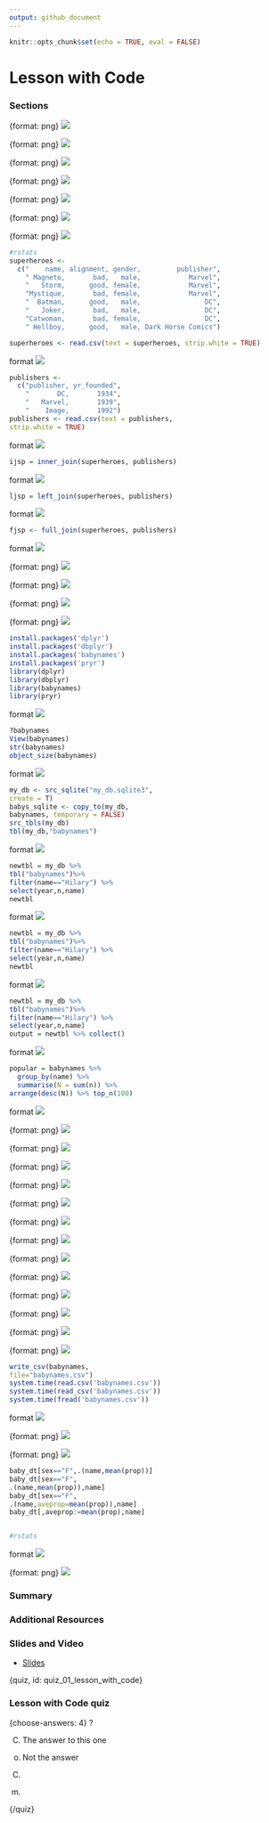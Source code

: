 ```yaml
---
output: github_document
---
```


```r
knitr::opts_chunk$set(echo = TRUE, eval = FALSE)
```

# Lesson with Code

<!-- Google Slide ID -->
<!-- 1X76ckIsLaNjw1AQGuiG5VK5nRgIah0JSQ8xGpfs9jtg -->

<!-- Include a slide PNG with Page_ID from this Slide Deck: -->
<!-- ![](https://docs.google.com/presentation/d/1X76ckIsLaNjw1AQGuiG5VK5nRgIah0JSQ8xGpfs9jtg/export/png?id=1X76ckIsLaNjw1AQGuiG5VK5nRgIah0JSQ8xGpfs9jtg&pageid=PAGE_ID) -->
<!-- or use  `didactr::gs_slide_df("1X76ckIsLaNjw1AQGuiG5VK5nRgIah0JSQ8xGpfs9jtg")$png_markdown` -->


### Sections

<!-- Notes from Slide p-->


{format: png}
![](https://docs.google.com/presentation/d/1X76ckIsLaNjw1AQGuiG5VK5nRgIah0JSQ8xGpfs9jtg/export/png?id=1X76ckIsLaNjw1AQGuiG5VK5nRgIah0JSQ8xGpfs9jtg&pageid=p)

<!-- Notes from Slide g154a28a8c9_0_254-->


{format: png}
![](https://docs.google.com/presentation/d/1X76ckIsLaNjw1AQGuiG5VK5nRgIah0JSQ8xGpfs9jtg/export/png?id=1X76ckIsLaNjw1AQGuiG5VK5nRgIah0JSQ8xGpfs9jtg&pageid=g154a28a8c9_0_254)

<!-- Notes from Slide g154a28a8c9_0_258-->


{format: png}
![](https://docs.google.com/presentation/d/1X76ckIsLaNjw1AQGuiG5VK5nRgIah0JSQ8xGpfs9jtg/export/png?id=1X76ckIsLaNjw1AQGuiG5VK5nRgIah0JSQ8xGpfs9jtg&pageid=g154a28a8c9_0_258)

<!-- Notes from Slide g154aa4fae2_0_50-->


{format: png}
![](https://docs.google.com/presentation/d/1X76ckIsLaNjw1AQGuiG5VK5nRgIah0JSQ8xGpfs9jtg/export/png?id=1X76ckIsLaNjw1AQGuiG5VK5nRgIah0JSQ8xGpfs9jtg&pageid=g154aa4fae2_0_50)

<!-- Notes from Slide g154aa4fae2_0_58-->


{format: png}
![](https://docs.google.com/presentation/d/1X76ckIsLaNjw1AQGuiG5VK5nRgIah0JSQ8xGpfs9jtg/export/png?id=1X76ckIsLaNjw1AQGuiG5VK5nRgIah0JSQ8xGpfs9jtg&pageid=g154aa4fae2_0_58)

<!-- Notes from Slide g154aa4fae2_0_65-->


{format: png}
![](https://docs.google.com/presentation/d/1X76ckIsLaNjw1AQGuiG5VK5nRgIah0JSQ8xGpfs9jtg/export/png?id=1X76ckIsLaNjw1AQGuiG5VK5nRgIah0JSQ8xGpfs9jtg&pageid=g154aa4fae2_0_65)

<!-- Notes from Slide g154aa4fae2_0_73-->


{format: png}
![](https://docs.google.com/presentation/d/1X76ckIsLaNjw1AQGuiG5VK5nRgIah0JSQ8xGpfs9jtg/export/png?id=1X76ckIsLaNjw1AQGuiG5VK5nRgIah0JSQ8xGpfs9jtg&pageid=g154aa4fae2_0_73)

<!-- Notes from Slide g154a28a8c9_0_266-->


```r
#rstats
superheroes <-
  c("    name, alignment, gender,         publisher",
    " Magneto,       bad,   male,            Marvel",
    "   Storm,      good, female,            Marvel",
    "Mystique,       bad, female,            Marvel",
    "  Batman,      good,   male,                DC",
    "   Joker,       bad,   male,                DC",
    "Catwoman,       bad, female,                DC",
    " Hellboy,      good,   male, Dark Horse Comics")

superheroes <- read.csv(text = superheroes, strip.white = TRUE)
```

{format: png}
![](https://docs.google.com/presentation/d/1X76ckIsLaNjw1AQGuiG5VK5nRgIah0JSQ8xGpfs9jtg/export/png?id=1X76ckIsLaNjw1AQGuiG5VK5nRgIah0JSQ8xGpfs9jtg&pageid=g154a28a8c9_0_266)

<!-- Notes from Slide g154a28a8c9_0_272-->


```r
publishers <- 
  c("publisher, yr_founded",
    "       DC,       1934",
    "   Marvel,       1939",
    "    Image,       1992")
publishers <- read.csv(text = publishers, 
strip.white = TRUE)
```

{format: png}
![](https://docs.google.com/presentation/d/1X76ckIsLaNjw1AQGuiG5VK5nRgIah0JSQ8xGpfs9jtg/export/png?id=1X76ckIsLaNjw1AQGuiG5VK5nRgIah0JSQ8xGpfs9jtg&pageid=g154a28a8c9_0_272)

<!-- Notes from Slide g154aa4fae2_0_9-->


```r
ijsp = inner_join(superheroes, publishers)
```

{format: png}
![](https://docs.google.com/presentation/d/1X76ckIsLaNjw1AQGuiG5VK5nRgIah0JSQ8xGpfs9jtg/export/png?id=1X76ckIsLaNjw1AQGuiG5VK5nRgIah0JSQ8xGpfs9jtg&pageid=g154aa4fae2_0_9)

<!-- Notes from Slide g154aa4fae2_0_18-->


```r
ljsp = left_join(superheroes, publishers)

```

{format: png}
![](https://docs.google.com/presentation/d/1X76ckIsLaNjw1AQGuiG5VK5nRgIah0JSQ8xGpfs9jtg/export/png?id=1X76ckIsLaNjw1AQGuiG5VK5nRgIah0JSQ8xGpfs9jtg&pageid=g154aa4fae2_0_18)

<!-- Notes from Slide g154aa4fae2_0_36-->


```r
fjsp <- full_join(superheroes, publishers)
```

{format: png}
![](https://docs.google.com/presentation/d/1X76ckIsLaNjw1AQGuiG5VK5nRgIah0JSQ8xGpfs9jtg/export/png?id=1X76ckIsLaNjw1AQGuiG5VK5nRgIah0JSQ8xGpfs9jtg&pageid=g154aa4fae2_0_36)

<!-- Notes from Slide g154aa4fae2_0_85-->


{format: png}
![](https://docs.google.com/presentation/d/1X76ckIsLaNjw1AQGuiG5VK5nRgIah0JSQ8xGpfs9jtg/export/png?id=1X76ckIsLaNjw1AQGuiG5VK5nRgIah0JSQ8xGpfs9jtg&pageid=g154aa4fae2_0_85)

<!-- Notes from Slide g154a28a8c9_0_283-->


{format: png}
![](https://docs.google.com/presentation/d/1X76ckIsLaNjw1AQGuiG5VK5nRgIah0JSQ8xGpfs9jtg/export/png?id=1X76ckIsLaNjw1AQGuiG5VK5nRgIah0JSQ8xGpfs9jtg&pageid=g154a28a8c9_0_283)

<!-- Notes from Slide g15cbe86ce4_0_31-->


{format: png}
![](https://docs.google.com/presentation/d/1X76ckIsLaNjw1AQGuiG5VK5nRgIah0JSQ8xGpfs9jtg/export/png?id=1X76ckIsLaNjw1AQGuiG5VK5nRgIah0JSQ8xGpfs9jtg&pageid=g15cbe86ce4_0_31)

<!-- Notes from Slide g15cbe86ce4_0_37-->


{format: png}
![](https://docs.google.com/presentation/d/1X76ckIsLaNjw1AQGuiG5VK5nRgIah0JSQ8xGpfs9jtg/export/png?id=1X76ckIsLaNjw1AQGuiG5VK5nRgIah0JSQ8xGpfs9jtg&pageid=g15cbe86ce4_0_37)

<!-- Notes from Slide g15cbe86ce4_0_46-->


```r
install.packages('dplyr')
install.packages('dbplyr')
install.packages('babynames')
install.packages('pryr')
library(dplyr)
library(dbplyr)
library(babynames)
library(pryr)
```

{format: png}
![](https://docs.google.com/presentation/d/1X76ckIsLaNjw1AQGuiG5VK5nRgIah0JSQ8xGpfs9jtg/export/png?id=1X76ckIsLaNjw1AQGuiG5VK5nRgIah0JSQ8xGpfs9jtg&pageid=g15cbe86ce4_0_46)

<!-- Notes from Slide g15cbe86ce4_0_63-->


```r
?babynames
View(babynames)
str(babynames)
object_size(babynames)
```

{format: png}
![](https://docs.google.com/presentation/d/1X76ckIsLaNjw1AQGuiG5VK5nRgIah0JSQ8xGpfs9jtg/export/png?id=1X76ckIsLaNjw1AQGuiG5VK5nRgIah0JSQ8xGpfs9jtg&pageid=g15cbe86ce4_0_63)

<!-- Notes from Slide g15cbe86ce4_0_51-->


```r
my_db <- src_sqlite("my_db.sqlite3", 
create = T)
babys_sqlite <- copy_to(my_db, 
babynames, temporary = FALSE)
src_tbls(my_db)
tbl(my_db,"babynames")
```

{format: png}
![](https://docs.google.com/presentation/d/1X76ckIsLaNjw1AQGuiG5VK5nRgIah0JSQ8xGpfs9jtg/export/png?id=1X76ckIsLaNjw1AQGuiG5VK5nRgIah0JSQ8xGpfs9jtg&pageid=g15cbe86ce4_0_51)

<!-- Notes from Slide g15cbe86ce4_0_70-->


```r
newtbl = my_db %>% 
tbl("babynames")%>% 
filter(name=="Hilary") %>% 
select(year,n,name)
newtbl
```

{format: png}
![](https://docs.google.com/presentation/d/1X76ckIsLaNjw1AQGuiG5VK5nRgIah0JSQ8xGpfs9jtg/export/png?id=1X76ckIsLaNjw1AQGuiG5VK5nRgIah0JSQ8xGpfs9jtg&pageid=g15cbe86ce4_0_70)

<!-- Notes from Slide g15cbe86ce4_0_76-->


```r
newtbl = my_db %>% 
tbl("babynames")%>% 
filter(name=="Hilary") %>% 
select(year,n,name)
newtbl
```

{format: png}
![](https://docs.google.com/presentation/d/1X76ckIsLaNjw1AQGuiG5VK5nRgIah0JSQ8xGpfs9jtg/export/png?id=1X76ckIsLaNjw1AQGuiG5VK5nRgIah0JSQ8xGpfs9jtg&pageid=g15cbe86ce4_0_76)

<!-- Notes from Slide g15cbe86ce4_0_83-->


```r
newtbl = my_db %>% 
tbl("babynames")%>% 
filter(name=="Hilary") %>% 
select(year,n,name)
output = newtbl %>% collect()
```

{format: png}
![](https://docs.google.com/presentation/d/1X76ckIsLaNjw1AQGuiG5VK5nRgIah0JSQ8xGpfs9jtg/export/png?id=1X76ckIsLaNjw1AQGuiG5VK5nRgIah0JSQ8xGpfs9jtg&pageid=g15cbe86ce4_0_83)

<!-- Notes from Slide g15cbe86ce4_0_90-->


```r
popular = babynames %>%
  group_by(name) %>%
  summarise(N = sum(n)) %>%
arrange(desc(N)) %>% top_n(100)
```

{format: png}
![](https://docs.google.com/presentation/d/1X76ckIsLaNjw1AQGuiG5VK5nRgIah0JSQ8xGpfs9jtg/export/png?id=1X76ckIsLaNjw1AQGuiG5VK5nRgIah0JSQ8xGpfs9jtg&pageid=g15cbe86ce4_0_90)

<!-- Notes from Slide g15cbe86ce4_0_100-->


{format: png}
![](https://docs.google.com/presentation/d/1X76ckIsLaNjw1AQGuiG5VK5nRgIah0JSQ8xGpfs9jtg/export/png?id=1X76ckIsLaNjw1AQGuiG5VK5nRgIah0JSQ8xGpfs9jtg&pageid=g15cbe86ce4_0_100)

<!-- Notes from Slide g15cbe86ce4_0_112-->


{format: png}
![](https://docs.google.com/presentation/d/1X76ckIsLaNjw1AQGuiG5VK5nRgIah0JSQ8xGpfs9jtg/export/png?id=1X76ckIsLaNjw1AQGuiG5VK5nRgIah0JSQ8xGpfs9jtg&pageid=g15cbe86ce4_0_112)

<!-- Notes from Slide g15cbe86ce4_0_118-->


{format: png}
![](https://docs.google.com/presentation/d/1X76ckIsLaNjw1AQGuiG5VK5nRgIah0JSQ8xGpfs9jtg/export/png?id=1X76ckIsLaNjw1AQGuiG5VK5nRgIah0JSQ8xGpfs9jtg&pageid=g15cbe86ce4_0_118)

<!-- Notes from Slide g15cbe86ce4_0_128-->


{format: png}
![](https://docs.google.com/presentation/d/1X76ckIsLaNjw1AQGuiG5VK5nRgIah0JSQ8xGpfs9jtg/export/png?id=1X76ckIsLaNjw1AQGuiG5VK5nRgIah0JSQ8xGpfs9jtg&pageid=g15cbe86ce4_0_128)

<!-- Notes from Slide g15cbe86ce4_0_144-->


{format: png}
![](https://docs.google.com/presentation/d/1X76ckIsLaNjw1AQGuiG5VK5nRgIah0JSQ8xGpfs9jtg/export/png?id=1X76ckIsLaNjw1AQGuiG5VK5nRgIah0JSQ8xGpfs9jtg&pageid=g15cbe86ce4_0_144)

<!-- Notes from Slide g15cbe86ce4_0_157-->


{format: png}
![](https://docs.google.com/presentation/d/1X76ckIsLaNjw1AQGuiG5VK5nRgIah0JSQ8xGpfs9jtg/export/png?id=1X76ckIsLaNjw1AQGuiG5VK5nRgIah0JSQ8xGpfs9jtg&pageid=g15cbe86ce4_0_157)

<!-- Notes from Slide g15cbe86ce4_0_168-->


{format: png}
![](https://docs.google.com/presentation/d/1X76ckIsLaNjw1AQGuiG5VK5nRgIah0JSQ8xGpfs9jtg/export/png?id=1X76ckIsLaNjw1AQGuiG5VK5nRgIah0JSQ8xGpfs9jtg&pageid=g15cbe86ce4_0_168)

<!-- Notes from Slide g154aa4fae2_0_91-->


{format: png}
![](https://docs.google.com/presentation/d/1X76ckIsLaNjw1AQGuiG5VK5nRgIah0JSQ8xGpfs9jtg/export/png?id=1X76ckIsLaNjw1AQGuiG5VK5nRgIah0JSQ8xGpfs9jtg&pageid=g154aa4fae2_0_91)

<!-- Notes from Slide g23d7fee4da_0_109-->


{format: png}
![](https://docs.google.com/presentation/d/1X76ckIsLaNjw1AQGuiG5VK5nRgIah0JSQ8xGpfs9jtg/export/png?id=1X76ckIsLaNjw1AQGuiG5VK5nRgIah0JSQ8xGpfs9jtg&pageid=g23d7fee4da_0_109)

<!-- Notes from Slide g15cbe86ce4_0_0-->


{format: png}
![](https://docs.google.com/presentation/d/1X76ckIsLaNjw1AQGuiG5VK5nRgIah0JSQ8xGpfs9jtg/export/png?id=1X76ckIsLaNjw1AQGuiG5VK5nRgIah0JSQ8xGpfs9jtg&pageid=g15cbe86ce4_0_0)

<!-- Notes from Slide g15cbe86ce4_0_6-->


{format: png}
![](https://docs.google.com/presentation/d/1X76ckIsLaNjw1AQGuiG5VK5nRgIah0JSQ8xGpfs9jtg/export/png?id=1X76ckIsLaNjw1AQGuiG5VK5nRgIah0JSQ8xGpfs9jtg&pageid=g15cbe86ce4_0_6)

<!-- Notes from Slide g15cbe86ce4_0_20-->


{format: png}
![](https://docs.google.com/presentation/d/1X76ckIsLaNjw1AQGuiG5VK5nRgIah0JSQ8xGpfs9jtg/export/png?id=1X76ckIsLaNjw1AQGuiG5VK5nRgIah0JSQ8xGpfs9jtg&pageid=g15cbe86ce4_0_20)

<!-- Notes from Slide g15cbe86ce4_0_26-->


{format: png}
![](https://docs.google.com/presentation/d/1X76ckIsLaNjw1AQGuiG5VK5nRgIah0JSQ8xGpfs9jtg/export/png?id=1X76ckIsLaNjw1AQGuiG5VK5nRgIah0JSQ8xGpfs9jtg&pageid=g15cbe86ce4_0_26)

<!-- Notes from Slide g15cbe86ce4_0_180-->


```r
write_csv(babynames,
file="babynames.csv")
system.time(read.csv('babynames.csv'))
system.time(read_csv('babynames.csv'))
system.time(fread('babynames.csv'))
```

{format: png}
![](https://docs.google.com/presentation/d/1X76ckIsLaNjw1AQGuiG5VK5nRgIah0JSQ8xGpfs9jtg/export/png?id=1X76ckIsLaNjw1AQGuiG5VK5nRgIah0JSQ8xGpfs9jtg&pageid=g15cbe86ce4_0_180)

<!-- Notes from Slide g15cbe86ce4_0_186-->


{format: png}
![](https://docs.google.com/presentation/d/1X76ckIsLaNjw1AQGuiG5VK5nRgIah0JSQ8xGpfs9jtg/export/png?id=1X76ckIsLaNjw1AQGuiG5VK5nRgIah0JSQ8xGpfs9jtg&pageid=g15cbe86ce4_0_186)

<!-- Notes from Slide g15cbe86ce4_0_194-->


{format: png}
![](https://docs.google.com/presentation/d/1X76ckIsLaNjw1AQGuiG5VK5nRgIah0JSQ8xGpfs9jtg/export/png?id=1X76ckIsLaNjw1AQGuiG5VK5nRgIah0JSQ8xGpfs9jtg&pageid=g15cbe86ce4_0_194)

<!-- Notes from Slide g15cbe86ce4_0_199-->


```r
baby_dt[sex=="F",.(name,mean(prop))]
baby_dt[sex=="F",
.(name,mean(prop)),name]
baby_dt[sex=="F",
.(name,aveprop=mean(prop)),name]
baby_dt[,aveprop:=mean(prop),name]


#rstats
```

{format: png}
![](https://docs.google.com/presentation/d/1X76ckIsLaNjw1AQGuiG5VK5nRgIah0JSQ8xGpfs9jtg/export/png?id=1X76ckIsLaNjw1AQGuiG5VK5nRgIah0JSQ8xGpfs9jtg&pageid=g15cbe86ce4_0_199)

<!-- Notes from Slide g15cbe86ce4_0_205-->


{format: png}
![](https://docs.google.com/presentation/d/1X76ckIsLaNjw1AQGuiG5VK5nRgIah0JSQ8xGpfs9jtg/export/png?id=1X76ckIsLaNjw1AQGuiG5VK5nRgIah0JSQ8xGpfs9jtg&pageid=g15cbe86ce4_0_205)


### Summary

### Additional Resources

### Slides and Video

<!-- ![Lesson with Code](YouTube Link) -->

* [Slides](https://docs.google.com/presentation/d/1X76ckIsLaNjw1AQGuiG5VK5nRgIah0JSQ8xGpfs9jtg/edit?usp=sharing)


{quiz, id: quiz_01_lesson_with_code}

### Lesson with Code quiz

{choose-answers: 4}
? 

C) The answer to this one
o) Not the answer

C) 
m)

{/quiz}


